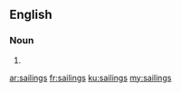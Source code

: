 ==English==

===Noun===
{{head|en|plural}}

# {{plural of|sailing|lang=en|nocat=1}}

[[ar:sailings]]
[[fr:sailings]]
[[ku:sailings]]
[[my:sailings]]